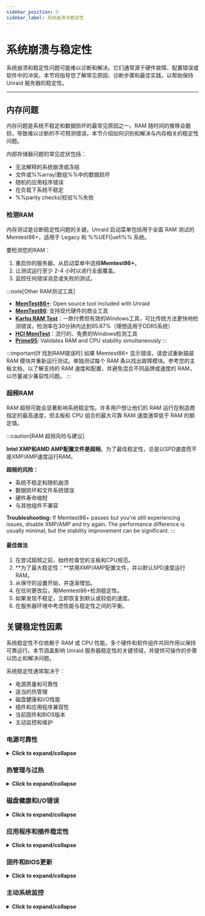 ```yaml
---
sidebar_position: 3
sidebar_label: 系统崩溃与稳定性
---
```



# 系统崩溃与稳定性

系统崩溃和稳定性问题可能难以诊断和解决。它们通常源于硬件故障、配置错误或软件中的冲突。本节将指导您了解常见原因、诊断步骤和最佳实践，以帮助保持 Unraid 服务器的稳定性。

---

## 内存问题

内存问题是系统不稳定和数据损坏的最常见原因之一。RAM 随时间的推移会磨损，导致难以诊断的不可预测错误。本节介绍如何识别和解决与内存相关的稳定性问题。

内部存储器问题的常见症状包括：

- 无法解释的系统崩溃或冻结
- 文件或%%array|数组%%中的数据损坏
- 随机的应用程序错误
- 在负载下系统不稳定
- %%parity checks|校验%%失败

### 检测RAM

内存测试是诊断稳定性问题的关键。Unraid 启动菜单包括用于全面 RAM 测试的 Memtest86+，适用于 Legacy 和 %%UEFI|uefi%% 系统。

要检测您的RAM：

1. 重启你的服务器，从启动菜单中选择**Memtest86+**。
2. 让测试运行至少 2-4 小时以进行全面覆盖。
3. 监控任何错误消息或失败的测试。

:::note[Other RAM测试工具]

- [**MemTest86+**](https://www.memtest.org/): Open source tool included with Unraid
- [**MemTest86**](https://www.memtest86.com/): 支持现代硬件的商业工具
- [**Karhu RAM Test**](https://www.karhusoftware.com/)：一款付费但有效的Windows工具，可比传统方法更快地检测错误，检测率在30分钟内达到95.67%（理想适用于DDR5系统）
- [**HCI MemTest**](https://hcidesign.com/memtest/)：流行的、免费的Windows检测工具
- [**Prime95**](https://prime95.net/): Validates RAM and CPU stability simultaneously
  :::

:::important[If 找到RAM错误时]
如果 Memtest86+ 显示错误，请尝试重新插装 RAM 模块并重新运行测试。单独测试每个 RAM 条以找出故障模块。参考您的主板文档，以了解支持的 RAM 速度和配置，并避免混合不同品牌或速度的 RAM，以尽量减少兼容性问题。
:::

### 超频RAM

RAM 超频可能会显著影响系统稳定性。许多用户想让他们的 RAM 运行在制造商指定的最高速度，但主板和 CPU 组合的最大可靠 RAM 速度通常低于 RAM 的额定值。

:::caution[RAM 超频风险与建议]

**Intel XMP和AMD AMP配置文件是超频**。为了最佳稳定性，总是以SPD速度而不是XMP/AMP速度运行RAM。

**超频的风险：**

- 系统不稳定和随机崩溃
- 数据损坏和文件系统错误
- 硬件寿命缩短
- 与其他组件不兼容

**Troubleshooting:** If Memtest86+ passes but you're still experiencing issues, disable XMP/AMP and try again. The performance difference is usually minimal, but the stability improvement can be significant.
:::

<h4>最佳做法</h4>

1. 在尝试超频之前，始终检查您的主板和CPU规范。
2. \*\*为了最大稳定性：\*\*禁用XMP/AMP配置文件，并以默认SPD速度运行RAM。
3. 从保守的设置开始，并逐渐增加。
4. 在任何更改后，用Memtest86+检测稳定性。
5. 如果发现不稳定，立即恢复到默认或较低的速度。
6. 在服务器环境中考虑性能与稳定性之间的平衡。

## 关键稳定性因素

系统稳定性不仅依赖于 RAM 或 CPU 性能。多个硬件和软件组件共同作用以保持可靠运行。本节涵盖影响 Unraid 服务器稳定性的关键领域，并提供可操作的步骤以防止和解决问题。

系统稳定性通常取决于：

- 电源质量和可靠性
- 适当的热管理
- 磁盘健康和I/O性能
- 插件和应用程序兼容性
- 当前固件和BIOS版本
- 主动监控和维护

### 电源可靠性

<details>
  <summary><strong>Click to expand/collapse</strong></summary>

  稳定且充足的电源供应是保证服务器不间断运行的关键。电源问题常常被忽视，但可能导致最恼人的稳定性问题。

  常见的电力相关问题包括：

  - 无法解释的系统崩溃或冻结
  - 写入过程中数据损坏
  - 突发无警告的关机
  - 硬件组件故障
  - 不一致的性能

  <h4>预防和维护</h4>

  主动进行电源维护可预防最常见的稳定性问题。定期检查和选择合适的组件可避免昂贵的停机和数据丢失。

  1. 始终为您的硬件使用高质量、适当额定的PSU。
  2. \*\*关键：\*\*确保您的电源能处理所有连接存储设备的同时启动。12V 轨电流额定值必须考虑到所有驱动器的同时启动电流，而不是分级启动。
  3. 尽可能避免使用电源分配器。它们可能导致电压下降和不稳定，尤其是在驱动器启动等高电流事件中。
  4. 考虑对企业和多硬盘系统使用冗余电源。
  5. 确保每个PSU单元正确插入和连接。
  6. 如果可用，请监测PSU健康指示器（如AC OK LED）。
  7. 立即更换故障单元以避免停机。
  8. 定期检查所有电源线是否牢固。
  9. 确认电路没有过载。
</details>

### 热管理与过热

<details>
  <summary><strong>Click to expand/collapse</strong></summary>

  过热是硬件故障和服务器异常行为的主要原因之一。温度问题可能导致组件降速运行或彻底失效。

  热问题的迹象包括：

  - 系统节能或性能降低
  - 高负载时随机崩溃
  - 风扇噪音或不寻常的冷却行为
  - 硬件组件故障
  - 系统行为不一致

  <h4>冷却解决方案与最佳实践</h4>

  适当的冷却对于维持系统稳定性和防止热节流至关重要。这些做法有助于确保服务器在安全温度范围内运行。

  1. 确保服务器位于通风良好的区域。
  2. 保持环境温度控制（理想温度18-24°C/64-75°F）。
  3. 使用足够的冷却方案（高质量风扇、机架式空调）。
  4. 使用硬件传感器监测系统温度。
  5. 定期清洁冷却组件上的灰尘和碎片。
  6. 避免将服务器放置在狭窄或通风不良的空间中。
  7. 考虑对高性能系统额外冷却。

  Monitoring temperatures proactively helps identify cooling issues before they cause system instability. Use Unraid's built-in temperature sensors or hardware monitoring tools compatible with your system.
</details>

### 磁盘健康和I/O错误

<details>
  <summary><strong>Click to expand/collapse</strong></summary>

  无论是因为驱动老化还是突然故障，磁盘错误都可能破坏系统稳定性并危及数据。IO问题通常表现为性能问题，然后才导致完全故障。

  磁盘问题的症状包括：

  - 服务器高负载或性能缓慢
  - %%parity checks|校验%%失败
  - 数据损坏或读/写错误
  - 磁盘活动异常或噪音
  - 磁盘操作期间系统冻结

  <h4>预防性维护</h4>

  定期维护有助于在磁盘问题导致数据丢失或系统不稳定之前发现问题。这些主动步骤可以显著延长驱动器寿命并维护性能。

  1. 定期使用 Unraid 内置的[磁盘健康工具](../../system-administration/monitor-performance/smart-reports-and-disk-health.mdx)监控驱动器的 %%SMART|smart%% 数据。
  2. 定期运行[%%parity checks|parity-check%%s](../../using-unraid-to/manage-storage/array-configuration.mdx#parity--read-checks)以确保数据完整性。
  3. 监控磁盘温度和性能指标。
  4. 保持驱动器适当通风和冷却。

  <h4>当问题发生时</h4>

  快速响应磁盘问题可以防止数据丢失并将停机时间降到最低。系统地按照这些步骤来识别和解决问题。

  1. 及时更换故障驱动器以防止数据丢失。
  2. 检查电缆、电源供应和驱动器控制器健康状况。
  3. 检查松动的连接或损坏的电缆。
  4. 考虑为可疑的驱动器运行扩展 %%SMART|smart%% 测试。
  5. 监控系统日志以获取I/O错误模式。
</details>

### 应用程序和插件稳定性

<details>
  <summary><strong>Click to expand/collapse</strong></summary>

  Unraid’s flexibility comes from its support for plugins and Docker containers. However, third-party plugins can introduce instability, especially if they are outdated or incompatible with your current Unraid version.

  进行故障排除时...

  - 使用[安全模式](../../using-unraid-to/customize-your-experience/plugins.mdx#troubleshooting-with-safe-mode)暂时禁用插件并识别问题来源。
  - 优先使用Docker容器而不是插件来添加功能，因为容器提供了更好的核心操作系统隔离，不太可能导致系统范围的问题。
  - 定期更新或删除未使用或不再支持的插件以保持稳定性。
</details>

### 固件和BIOS更新

<details>
  <summary><strong>Click to expand/collapse</strong></summary>

  过时的固件或BIOS可能导致不稳定性、安全漏洞和硬件兼容性问题。定期更新对于维护系统稳定性和安全性至关重要。

  - 为您的主板和关键组件定期检查固件和BIOS更新。
  - 在更新之前始终备份您的配置，并如可能在受控环境中测试更新。
  - 记录您的更新流程，并时不时进行审核以确保您遵循最佳做法。

  保持系统固件更新有助于避免意外崩溃，并解锁新的硬件功能。

  :::tip[推荐]

  - 使用制造商的工具进行无风险更新，例如[华硕Armoury Crate](https://www.asus.com/supportonly/armoury%20crate/helpdesk_download/)、[技嘉@BIOS](https://www.gigabyte.com/Support/Consumer/Download)或[MSI中心](https://www.msi.com/Landing/MSI-Center)。
  - 检查主板BIOS设置中是否有自动更新选项。
    :::
</details>

### 主动系统监控

<details>
  <summary><strong>Click to expand/collapse</strong></summary>

  持续监控对早期问题检测至关重要。

  - 在 Unraid 中启用[持久日志记录](../../troubleshooting/diagnostics/capture-diagnostics-and-logs.mdx)，以保留跨重启的日志。
  - 利用系统监控工具跟踪温度、电压和驱动器健康。为关键阈值设置警报，以便在小问题升级前采取行动。
  - 定期查看系统日志，发现模式并解决潜在原因，避免它们导致停机。
</details>
